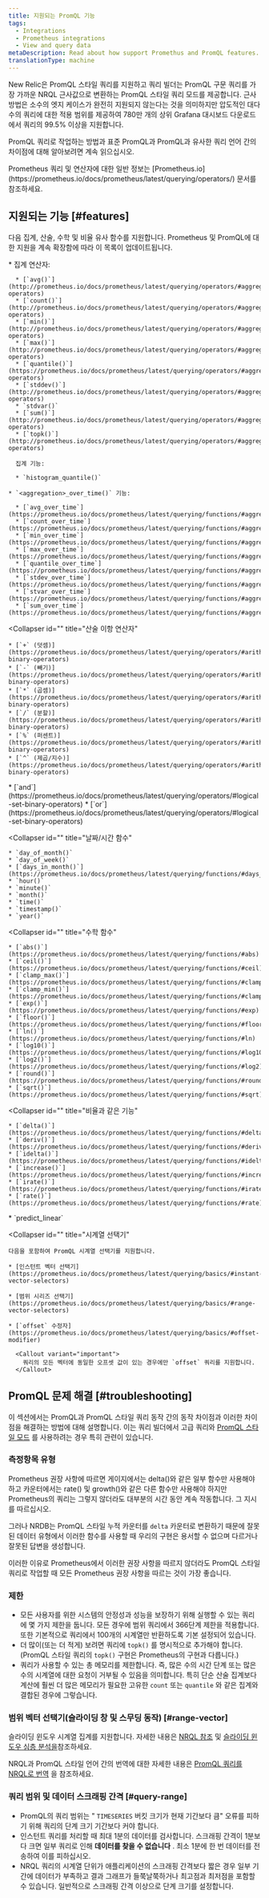 ```yaml
---
title: 지원되는 PromQL 기능
tags:
  - Integrations
  - Prometheus integrations
  - View and query data
metaDescription: Read about how support Promethus and PromQL features.
translationType: machine
---
```


New Relic은 PromQL 스타일 쿼리를 지원하고 쿼리 빌더는 PromQL 구문 쿼리를 가장 가까운 NRQL 근사값으로 변환하는 PromQL 스타일 쿼리 모드를 제공합니다. 근사 방법은 소수의 엣지 케이스가 완전히 지원되지 않는다는 것을 의미하지만 압도적인 대다수의 쿼리에 대한 적용 범위를 제공하여 780만 개의 상위 Grafana 대시보드 다운로드에서 쿼리의 99.5% 이상을 지원합니다.

PromQL 쿼리로 작업하는 방법과 표준 PromQL과 PromQL과 유사한 쿼리 언어 간의 차이점에 대해 알아보려면 계속 읽으십시오.

<Callout variant="important">
  Prometheus 쿼리 및 연산자에 대한 일반 정보는 [Prometheus.io](https://prometheus.io/docs/prometheus/latest/querying/operators/) 문서를 참조하세요.
</Callout>

## 지원되는 기능 [#features]

다음 집계, 산술, 수학 및 비율 유사 함수를 지원합니다. Prometheus 및 PromQL에 대한 지원을 계속 확장함에 따라 이 목록이 업데이트됩니다.

<CollapserGroup>
  <Collapser
    id=""
    title="집계 연산자 및 함수"
  >
    * 집계 연산자:

      * [`avg()`](http://prometheus.io/docs/prometheus/latest/querying/operators/#aggregation-operators)
      * [`count()`](http://prometheus.io/docs/prometheus/latest/querying/operators/#aggregation-operators)
      * [`min()`](http://prometheus.io/docs/prometheus/latest/querying/operators/#aggregation-operators)
      * [`max()`](http://prometheus.io/docs/prometheus/latest/querying/operators/#aggregation-operators)
      * [`quantile()`](https://prometheus.io/docs/prometheus/latest/querying/operators/#aggregation-operators)
      * [`stddev()`](http://prometheus.io/docs/prometheus/latest/querying/operators/#aggregation-operators)
      * `stdvar()`
      * [`sum()`](http://prometheus.io/docs/prometheus/latest/querying/operators/#aggregation-operators)
      * [`topk()`](http://prometheus.io/docs/prometheus/latest/querying/operators/#aggregation-operators)

      집계 기능:

      * `histogram_quantile()`

    * `<aggregation>_over_time()` 기능:

      * [`avg_over_time`](https://prometheus.io/docs/prometheus/latest/querying/functions/#aggregation_over_time)
      * [`count_over_time`](https://prometheus.io/docs/prometheus/latest/querying/functions/#aggregation_over_time)
      * [`min_over_time`](https://prometheus.io/docs/prometheus/latest/querying/functions/#aggregation_over_time)
      * [`max_over_time`](https://prometheus.io/docs/prometheus/latest/querying/functions/#aggregation_over_time)
      * [`quantile_over_time`](https://prometheus.io/docs/prometheus/latest/querying/functions/#aggregation_over_time)
      * [`stdev_over_time`](https://prometheus.io/docs/prometheus/latest/querying/functions/#aggregation_over_time)
      * [`stvar_over_time`](https://prometheus.io/docs/prometheus/latest/querying/functions/#aggregation_over_time)
      * [`sum_over_time`](https://prometheus.io/docs/prometheus/latest/querying/functions/#aggregation_over_time)
  </Collapser>

  <Collapser
    id=""
    title="산술 이항 연산자"
  >
    * [`+` (덧셈)](https://prometheus.io/docs/prometheus/latest/querying/operators/#arithmetic-binary-operators)
    * [`-` (빼기)](https://prometheus.io/docs/prometheus/latest/querying/operators/#arithmetic-binary-operators)
    * [`*` (곱셈)](https://prometheus.io/docs/prometheus/latest/querying/operators/#arithmetic-binary-operators)
    * [`/` (분할)](https://prometheus.io/docs/prometheus/latest/querying/operators/#arithmetic-binary-operators)
    * [`%` (퍼센트)](https://prometheus.io/docs/prometheus/latest/querying/operators/#arithmetic-binary-operators)
    * [`^` (제곱/지수)](https://prometheus.io/docs/prometheus/latest/querying/operators/#arithmetic-binary-operators)
  </Collapser>

  <Collapser title="논리 연산자">
    * [`and`](https://prometheus.io/docs/prometheus/latest/querying/operators/#logical-set-binary-operators)
    * [`or`](https://prometheus.io/docs/prometheus/latest/querying/operators/#logical-set-binary-operators)
  </Collapser>

  <Collapser
    id=""
    title="날짜/시간 함수"
  >
    * `day_of_month()`
    * `day_of_week()`
    * [`days_in_month()`](https://prometheus.io/docs/prometheus/latest/querying/functions/#days_in_month)
    * `hour()`
    * `minute()`
    * `month()`
    * `time()`
    * `timestamp()`
    * `year()`
  </Collapser>

  <Collapser
    id=""
    title="수학 함수"
  >
    * [`abs()`](https://prometheus.io/docs/prometheus/latest/querying/functions/#abs)
    * [`ceil()`](https://prometheus.io/docs/prometheus/latest/querying/functions/#ceil)
    * [`clamp_max()`](https://prometheus.io/docs/prometheus/latest/querying/functions/#clamp_max)
    * [`clamp_min()`](https://prometheus.io/docs/prometheus/latest/querying/functions/#clamp_min)
    * [`exp()`](https://prometheus.io/docs/prometheus/latest/querying/functions/#exp)
    * [`floor()`](https://prometheus.io/docs/prometheus/latest/querying/functions/#floor)
    * [`ln()`](https://prometheus.io/docs/prometheus/latest/querying/functions/#ln)
    * [`log10()`](https://prometheus.io/docs/prometheus/latest/querying/functions/#log10)
    * [`log2()`](https://prometheus.io/docs/prometheus/latest/querying/functions/#log2)
    * [`round()`](https://prometheus.io/docs/prometheus/latest/querying/functions/#round)
    * [`sqrt()`](https://prometheus.io/docs/prometheus/latest/querying/functions/#sqrt)
  </Collapser>

  <Collapser
    id=""
    title="비율과 같은 기능"
  >
    * [`delta()`](https://prometheus.io/docs/prometheus/latest/querying/functions/#delta)
    * [`deriv()`](https://prometheus.io/docs/prometheus/latest/querying/functions/#deriv)
    * [`idelta()`](https://prometheus.io/docs/prometheus/latest/querying/functions/#idelta)
    * [`increase()`](https://prometheus.io/docs/prometheus/latest/querying/functions/#increase)
    * [`irate()`](https://prometheus.io/docs/prometheus/latest/querying/functions/#irate)
    * [`rate()`](https://prometheus.io/docs/prometheus/latest/querying/functions/#rate)
  </Collapser>

  <Collapser title="예측 기능">
    * `predict_linear`
  </Collapser>

  <Collapser
    id=""
    title="시계열 선택기"
  >
    다음을 포함하여 PromQL 시계열 선택기를 지원합니다.

    * [인스턴트 벡터 선택기](https://prometheus.io/docs/prometheus/latest/querying/basics/#instant-vector-selectors)

    * [범위 시리즈 선택기](https://prometheus.io/docs/prometheus/latest/querying/basics/#range-vector-selectors)

    * [`offset` 수정자](https://prometheus.io/docs/prometheus/latest/querying/basics/#offset-modifier)

      <Callout variant="important">
        쿼리의 모든 벡터에 동일한 오프셋 값이 있는 경우에만 `offset` 쿼리를 지원합니다.
      </Callout>
  </Collapser>
</CollapserGroup>

## PromQL 문제 해결 [#troubleshooting]

이 섹션에서는 PromQL과 PromQL 스타일 쿼리 동작 간의 동작 차이점과 이러한 차이점을 해결하는 방법에 대해 설명합니다. 이는 쿼리 빌더에서 고급 쿼리와 [PromQL 스타일 모드](/docs/query-your-data/explore-query-data/chart-builder/use-advanced-promql-mode-specify-data) 를 사용하려는 경우 특히 관련이 있습니다.

### 측정항목 유형

Prometheus 권장 사항에 따르면 게이지에서는 delta()와 같은 일부 함수만 사용해야 하고 카운터에서는 rate() 및 growth()와 같은 다른 함수만 사용해야 하지만 Prometheus의 쿼리는 그렇지 않더라도 대부분의 시간 동안 계속 작동합니다. 그 지시를 따르십시오.

그러나 NRDB는 PromQL 스타일 누적 카운터를 `delta` 카운터로 변환하기 때문에 잘못된 데이터 유형에서 이러한 함수를 사용할 때 우리의 구현은 용서할 수 없으며 다르거나 잘못된 답변을 생성합니다.

이러한 이유로 Prometheus에서 이러한 권장 사항을 따르지 않더라도 PromQL 스타일 쿼리로 작업할 때 모든 Prometheus 권장 사항을 따르는 것이 가장 좋습니다.

### 제한

* 모든 사용자를 위한 시스템의 안정성과 성능을 보장하기 위해 실행할 수 있는 쿼리에 몇 가지 제한을 둡니다. 모든 경우에 범위 쿼리에서 366단계 제한을 적용합니다. 또한 기본적으로 쿼리에서 100개의 시계열만 반환하도록 기본 설정되어 있습니다.
* 더 많이(또는 더 적게) 보려면 쿼리에 `topk()` 를 명시적으로 추가해야 합니다. (PromQL 스타일 쿼리의 `topk()` 구현은 Prometheus의 구현과 다릅니다.)
* 쿼리가 사용할 수 있는 총 메모리를 제한합니다. 즉, 많은 수의 시간 단계 또는 많은 수의 시계열에 대한 요청이 거부될 수 있음을 의미합니다. 특히 단순 산술 집계보다 계산에 훨씬 더 많은 메모리가 필요한 고유한 `count` 또는 `quantile` 와 같은 집계와 결합된 경우에 그렇습니다.

### 범위 벡터 선택기(슬라이딩 창 및 스무딩 동작) [#range-vector]

슬라이딩 윈도우 시계열 집계를 지원합니다. 자세한 내용은 [NRQL 참조](/docs/query-your-data/nrql-new-relic-query-language/get-started/nrql-syntax-clauses-functions#slide-by) 및 [슬라이딩 윈도우 심층 분석을](/docs/query-your-data/nrql-new-relic-query-language/nrql-query-tutorials/create-smoother-charts-sliding-windows)참조하세요.

NRQL과 PromQL 스타일 언어 간의 번역에 대한 자세한 내용은 [PromQL 쿼리를 NRQL로 번역](/docs/integrations/prometheus-integrations/view-query-data/translate-promql-queries-nrql) 을 참조하세요.

### 쿼리 범위 및 데이터 스크래핑 간격 [#query-range]

* PromQL의 쿼리 범위는 " `TIMESERIES` 버킷 크기가 현재 기간보다 큼" 오류를 피하기 위해 쿼리의 단계 크기 기간보다 커야 합니다.
* 인스턴트 쿼리를 처리할 때 최대 1분의 데이터를 검사합니다. 스크래핑 간격이 1분보다 크면 일부 쿼리로 인해 **데이터를 찾을 수 없습니다** . 최소 1분에 한 번 데이터를 전송하여 이를 피하십시오.
* NRQL 쿼리의 시계열 단위가 애플리케이션의 스크래핑 간격보다 짧은 경우 일부 기간에 데이터가 부족하고 결과 그래프가 들쭉날쭉하거나 최고점과 최저점을 포함할 수 있습니다. 일반적으로 스크래핑 간격 이상으로 단계 크기를 설정합니다.